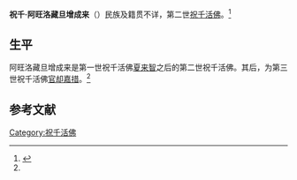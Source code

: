 '''祝千·阿旺洛藏旦增成来'''（{{bd|？||？|}}）民族及籍贯不详，第二世[[祝千活佛|祝千活佛]]。<ref name=dzls>{{Cite web |url=http://www.dizh.net/Info/1/19851/index.aspx |title=内蒙古鄂尔多斯市准格尔旗准格尔召（宝堂寺），地藏莲社，2008-05-23 |accessdate=2013-07-14 |archive-date=2013-07-15 |archive-url=https://archive.is/20130715090801/http://www.dizh.net/Info/1/19851/index.aspx |dead-url=no }}</ref>

==生平==
阿旺洛藏旦增成来是第一世祝千活佛[[夏来智|夏来智]]之后的第二世祝千活佛。其后，为第三世祝千活佛[[祝千·官却嘉措|官却嘉措]]。<ref name=dzls/>

==参考文献==
{{reflist}}

{{start box}}
{{s-rel|bu}}
{{s-before|[[夏来智|夏来智]]}}
{{s-title|[[祝千活佛|祝千活佛]]|（坐床年份不详）—（卒年不详）}}
{{s-after|[[祝千·官却嘉措|祝千·官却嘉措]]}}
{{end box}}

[[Category:祝千活佛|Category:祝千活佛]]